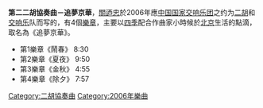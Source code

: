 '''第二二胡協奏曲－追夢京華'''，[[關迺忠|關迺忠]]於2006年應[[中国国家交响乐团|中国国家交响乐团]]之约为[[二胡|二胡]]和[[交响乐|交响乐]]队而写的，有4個[[樂章|樂章]]，主要以[[四季|四季]]配合作曲家小時候於[[北京|北京]]生活的點滴，取名為《追夢京華》。

*第1樂章《鬧春》 8:30
*第2樂章《夏夜》 9:50 
*第3樂章《金秋》 4:55
*第4樂章《除夕》 7:57

{{music-stub}}

[[Category:二胡協奏曲|Category:二胡協奏曲]]
[[Category:2006年樂曲|Category:2006年樂曲]]